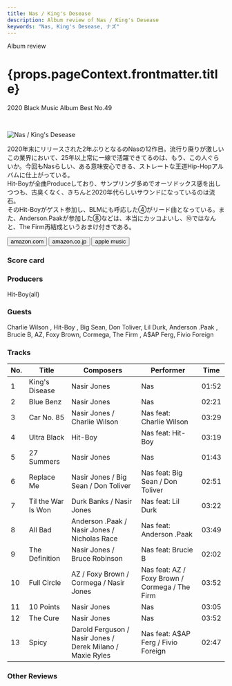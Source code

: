 ```yaml
---
title: Nas / King's Desease
description: Album review of Nas / King's Desease
keywords: "Nas, King's Desease, ナズ"
---
```







<p className="largeP">Album review</p>
<h1 className="h1--no--margin">{props.pageContext.frontmatter.title}</h1>
<p className="largeP">
  <Link to="/best50/2020/">2020 Black Music Album Best No.49</Link>
</p>

<br/>
<Row  className="image-card-group">
	<Column colMd={"3"} colLg={"4"} noGutterMdLeft="">
       <ImageCard>

![Nas / King's Desease](../../images/cd/nas8L.jpg)

</ImageCard>
	</Column>
	<Column colMd={"4"} colLg={"8"} noGutterMdLeft="">
	<p>
	2020年末にリリースされた2年ぶりとなるのNasの12作目。流行り廃りが激しいこの業界において、25年以上常に一線で活躍できてるのは、もう、この人ぐらいか。今回もNasらしい、ある意味安心できる、ストレートな王道Hip-Hopアルバムに仕上がっている。
	<br/>Hit-Boyが全曲Produceしており、サンプリング多めでオーソドックス感を出しつつも、古臭くなく、きちんと2020年代らしいサウンドになっているのは流石。
	<br/>そのHit-Boyがゲスト参加し、BLMにも呼応した④がリード曲となっている。また、Anderson.Paakが参加した⑧などは、本当にカッコよいし、⑩ではなんと、The Firm再結成というおまけ付きである。
	</p>
	<div>
	  <Button className="button-right-mergin"  href="https://amzn.to/2SMIdS3" kind="primary" size="small" renderIcon={ArrowUpRight24}>
      amazon.com
    </Button>
		<Button className="button-right-mergin"  href="https://amzn.to/3o8FsGl" kind="secondary" size="small" renderIcon={ArrowUpRight24}>
      amazon.co.jp
    </Button>
		<Button className="button-right-mergin"  href="https://apple.co/2RP4SMR" kind="tertiary" size="small" renderIcon={ArrowUpRight24}>
      apple music
    </Button>
		<AdvJS2/>
	</div>
	</Column>
</Row>
<Row >
	<Column colMd={"4"} colLg={"4"} noGutterMdLeft="">
<div>
  <h3>Score card</h3>
	<SliderJS1 value="2" />
  <SliderJS2 value="2" />
	<SliderJS3 value="1" />
  <SliderJS4 value="9" />
</div>
</Column>
<Column colMd={"8"} colLg={"8"} noGutterMdLeft="">
<div>
<h3>Producers</h3>
<p>
	Hit-Boy(all)
</p>
<h3>Guests</h3>
<p>
	Charlie Wilson , Hit-Boy , Big Sean, Don Toliver, Lil Durk, Anderson .Paak , Brucie B, AZ, Foxy Brown, Cormega, The Firm , A$AP Ferg, Fivio Foreign
</p>
</div>
</Column>
</Row>

<h3>Tracks</h3>

| No. | Title              | Composers                                                  | Performer                                      | Time  |
| --- | ------------------ | ---------------------------------------------------------- | ---------------------------------------------- | ----- |
| 1   | King's Disease     | Nasir Jones                                                | Nas                                            | 01:52 |
| 2   | Blue Benz          | Nasir Jones                                                | Nas                                            | 02:21 |
| 3   | Car No. 85         | Nasir Jones / Charlie Wilson                               | Nas feat: Charlie Wilson                       | 03:29 |
| 4   | Ultra Black        | Hit-Boy                                                    | Nas feat: Hit-Boy                              | 03:19 |
| 5   | 27 Summers         | Nasir Jones                                                | Nas                                            | 01:43 |
| 6   | Replace Me         | Nasir Jones / Big Sean / Don Toliver                       | Nas feat: Big Sean / Don Toliver               | 02:51 |
| 7   | Til the War Is Won | Durk Banks / Nasir Jones                                   | Nas feat: Lil Durk                             | 03:22 |
| 8   | All Bad            | Anderson .Paak / Nasir Jones / Nicholas Race               | Nas feat: Anderson .Paak                       | 03:49 |
| 9   | The Definition     | Nasir Jones / Bruce Robinson                               | Nas feat: Brucie B                             | 02:02 |
| 10  | Full Circle        | AZ / Foxy Brown / Cormega / Nasir Jones                    | Nas feat: AZ / Foxy Brown / Cormega / The Firm | 03:52 |
| 11  | 10 Points          | Nasir Jones                                                | Nas                                            | 03:05 |
| 12  | The Cure           | Nasir Jones                                                | Nas                                            | 03:52 |
| 13  | Spicy              | Darold Ferguson / Nasir Jones / Derek Milano / Maxie Ryles | Nas feat: A$AP Ferg / Fivio Foreign            | 02:47 |

<h3>Other Reviews</h3>

<Row>
  <Column colMd={3} colLg={3} noGutterMdLeft>
    <Review1 />
  </Column>
</Row>

<AdvJS3 />